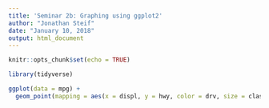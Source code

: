 ```yaml
---
title: 'Seminar 2b: Graphing using ggplot2'
author: "Jonathan Steif"
date: "January 10, 2018"
output: html_document
---
```


```r
knitr::opts_chunk$set(echo = TRUE)
```

```r
library(tidyverse)
```

```r
ggplot(data = mpg) + 
  geom_point(mapping = aes(x = displ, y = hwy, color = drv, size = class))
```

